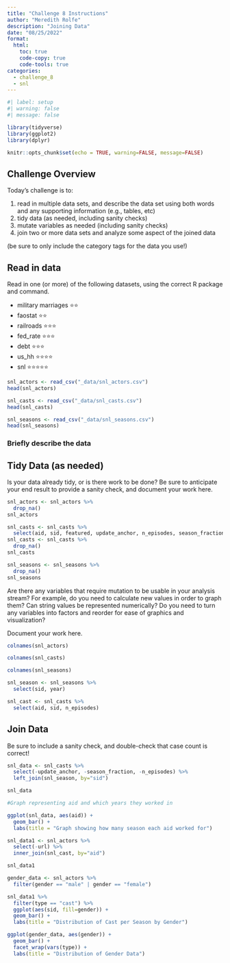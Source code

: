```yaml
---
title: "Challenge 8 Instructions"
author: "Meredith Rolfe"
description: "Joining Data"
date: "08/25/2022"
format:
  html:
    toc: true
    code-copy: true
    code-tools: true
categories:
  - challenge_8
  - snl
---
```


```r
#| label: setup
#| warning: false
#| message: false

library(tidyverse)
library(ggplot2)
library(dplyr)

knitr::opts_chunk$set(echo = TRUE, warning=FALSE, message=FALSE)
```

## Challenge Overview

Today's challenge is to:

1)  read in multiple data sets, and describe the data set using both words and any supporting information (e.g., tables, etc)
2)  tidy data (as needed, including sanity checks)
3)  mutate variables as needed (including sanity checks)
4)  join two or more data sets and analyze some aspect of the joined data

(be sure to only include the category tags for the data you use!)

## Read in data

Read in one (or more) of the following datasets, using the correct R package and command.

  - military marriages ⭐⭐
  - faostat ⭐⭐
  - railroads  ⭐⭐⭐
  - fed_rate ⭐⭐⭐
  - debt ⭐⭐⭐
  - us_hh ⭐⭐⭐⭐
  - snl ⭐⭐⭐⭐⭐

```r
snl_actors <- read_csv("_data/snl_actors.csv")
head(snl_actors)

snl_casts <- read_csv("_data/snl_casts.csv")
head(snl_casts)

snl_seasons <- read_csv("_data/snl_seasons.csv")
head(snl_seasons)
```

### Briefly describe the data

## Tidy Data (as needed)

Is your data already tidy, or is there work to be done? Be sure to anticipate your end result to provide a sanity check, and document your work here.

```r
snl_actors <- snl_actors %>%
  drop_na()
snl_actors

snl_casts <- snl_casts %>%
  select(aid, sid, featured, update_anchor, n_episodes, season_fraction)
snl_casts <- snl_casts %>%
  drop_na()
snl_casts

snl_seasons <- snl_seasons %>% 
  drop_na()
snl_seasons

```

Are there any variables that require mutation to be usable in your analysis stream? For example, do you need to calculate new values in order to graph them? Can string values be represented numerically? Do you need to turn any variables into factors and reorder for ease of graphics and visualization?

Document your work here.

```r
colnames(snl_actors)

colnames(snl_casts)

colnames(snl_seasons)

snl_season <- snl_seasons %>%
  select(sid, year)

snl_cast <- snl_casts %>%
  select(aid, sid, n_episodes)

```

## Join Data

Be sure to include a sanity check, and double-check that case count is correct!
```r
snl_data <- snl_casts %>%
  select(-update_anchor, -season_fraction, -n_episodes) %>%
  left_join(snl_season, by="sid")

snl_data

#Graph representing aid and which years they worked in

ggplot(snl_data, aes(aid)) +
  geom_bar() +
  labs(title = "Graph showing how many season each aid worked for")

snl_data1 <- snl_actors %>%
  select(-url) %>%
  inner_join(snl_cast, by="aid")

snl_data1

gender_data <- snl_actors %>%
  filter(gender == "male" | gender == "female")

snl_data1 %>%
  filter(type == "cast") %>%
  ggplot(aes(sid, fill=gender)) +
  geom_bar() +
  labs(title = "Distribution of Cast per Season by Gender")

ggplot(gender_data, aes(gender)) +
  geom_bar() +
  facet_wrap(vars(type)) +
  labs(title = "Distribution of Gender Data")
```

